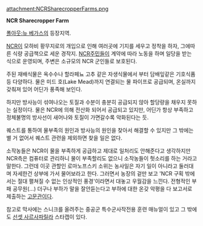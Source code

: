 attachment:NCRSharecropperFarms.png

'''NCR Sharecropper Farm'''

[[폴아웃:뉴 베가스]]의 등장지역.

[[NCR]]이 모하비 황무지로의 개입으로 인해 여러곳에 기지를 세우고 정착을 하자, 그에따른 식량 공급책으로 세운 경작지. [[NCR]]주민들이 계약에 따라 노동을 하며 일당을 받는 식으로 운영되며, 주변은 소규모의 NCR 군인들로 보호된다.

주된 재배식물은 옥수수나 할라페뇨 고추 같은 자생식물에서 부터 담배잎같은 기호식품 등 다양하다. 물은 미드 호(Lake Mead)까지 연결되는 물 파이프로 공급되며, 온실까지 갖춰져 있어 어딘가 풍족해 보인다.

하지만 방사능이 섞여나오는 토질과 수분이 충분히 공급되지 않아 할당량을 채우지 못하는 실정이다. 물은 NCR에 의해 전산화 되어서 공급되고 있지만, 어딘가 항상 부족하고 정체불명의 방사선이 새어나와 토질이 가면갈수록 악화된다는 듯.

퀘스트를 통하여 물부족의 원인과 방사능의 원인을 찾아서 해결할 수 있지만 그 밖에는 별 거 없어서 퀘스트 관련을 제외하면 찾을 일은 없다.

소작농들은 NCR이 물을 부족하게 공급하고 제대로 일처리도 안해준다고 생각하지만 NCR측은 컴퓨터로 관리하니 물이 부족할리도 없으니 소작농들이 헛소리를 하는 거라고 말한다. 그런데 이곳 관할인 로마노프스키 소위는 농사일은 자기 일이 아니라고 둘러대며 자세한건 상부에 가서 물어보라고 한다. 그러면서 농장의 겉만 보고 'NCR 구획 밖에서는 절대 펼쳐질 수 없는 인상적인 풍경'이라면서 대놓고 우월감을 느낀다. 전형적인 부패 공무원(...) 더구나 부하가 말을 잘안듣는다고 부하에 대한 온갖 악평을 다 보고서로 제출하는 [[고문관]]이다.

참고로 막사에는 스니크를 올려주는 중공군 특수군사작전용 훈련 매뉴얼이 있고 그 밖에도 [[선셋 사르사파릴라]] 스타캡이 있다.
